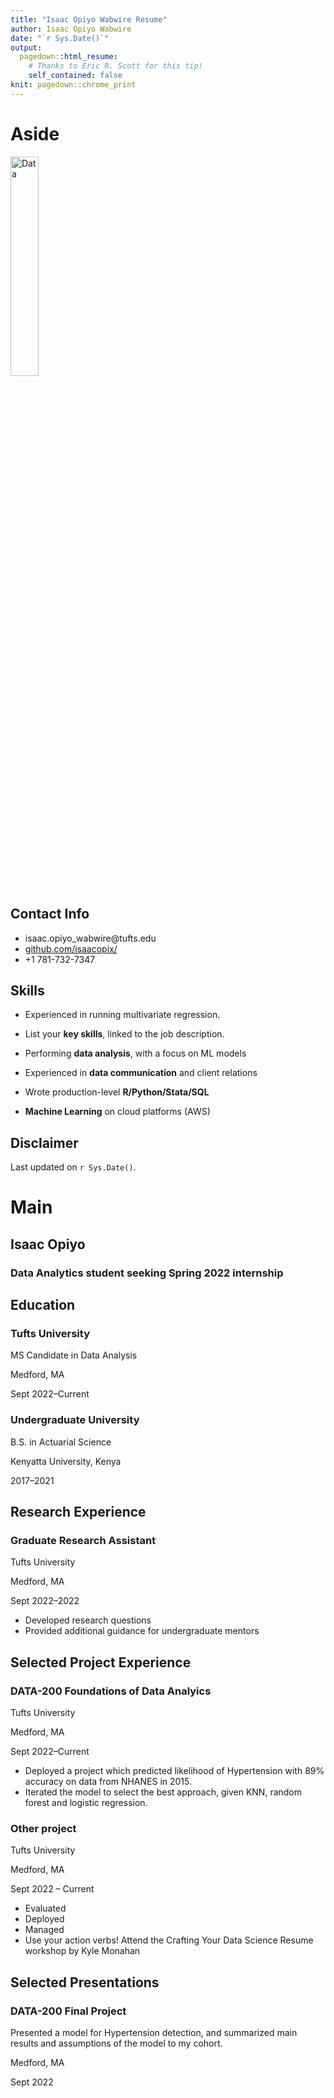 ```yaml
---
title: "Isaac Opiyo Wabwire Resume"
author: Isaac Opiyo Wabwire
date: "`r Sys.Date()`"
output:
  pagedown::html_resume:
    # Thanks to Eric R. Scott for this tip! 
    self_contained: false
knit: pagedown::chrome_print
---
```


Aside
================================================================================


![Data](data_icon.png){width=30%}
<!-- ![Data](`r here::here("data_icon.png")`) -->



Contact Info {#contact}
--------------------------------------------------------------------------------

- <i class="fa fa-envelope"></i>isaac.opiyo_wabwire@tufts.edu
- <i class="fa fa-github"></i> [github.com/isaacopix/](https://github.com/isaacopix/)
- <i class="fa fa-phone"></i> +1 781-732-7347


Skills {#skills}
--------------------------------------------------------------------------------

- Experienced in running multivariate regression. 

- List your **key skills**, linked to the job description.

- Performing **data analysis**, with a focus on ML models

- Experienced in **data communication** and client relations

- Wrote production-level **R/Python/Stata/SQL** 

- **Machine Learning** on cloud platforms (AWS)




Disclaimer {#disclaimer}
--------------------------------------------------------------------------------

<!--This resume was made with the R package [**pagedown**](https://github.com/rstudio/pagedown).-->

Last updated on `r Sys.Date()`.



Main
================================================================================

Isaac Opiyo {#title}
--------------------------------------------------------------------------------

### Data Analytics student seeking Spring 2022 internship


Education {data-icon=graduation-cap data-concise=true}
--------------------------------------------------------------------------------

### Tufts University

MS Candidate in Data Analysis

Medford, MA

Sept 2022--Current


### Undergraduate University

B.S. in Actuarial Science

Kenyatta University, Kenya

2017--2021



Research Experience {data-icon=flask}
--------------------------------------------------------------------------------

### Graduate Research Assistant

Tufts University

Medford, MA

Sept 2022--2022

- Developed research questions 
- Provided additional guidance for undergraduate mentors



Selected Project Experience {data-icon=chalkboard-teacher}
--------------------------------------------------------------------------------

### DATA-200 Foundations of Data Analyics 

Tufts University

Medford, MA

Sept 2022--Current

<!--::: concise-->
- Deployed a project which predicted likelihood of Hypertension with 89% accuracy on data from NHANES in 2015.
- Iterated the model to select the best approach, given KNN, random forest and logistic regression.
<!--:::-->




### Other project

Tufts University

Medford, MA

Sept 2022 -- Current

- Evaluated 
- Deployed
- Managed 
- Use your action verbs! Attend the Crafting Your Data Science Resume workshop by Kyle Monahan



Selected Presentations {data-icon=comment-alt}
--------------------------------------------------------------------------------
### DATA-200 Final Project
Presented a model for Hypertension detection, and summarized main results and assumptions of the model to my cohort. 

Medford, MA

Sept 2022


